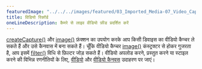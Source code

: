 ---
featuredImage: "../../../images/featured/03_Imported_Media-07_Video_Capture-thumbnail.png"
title: विडियो रिकॉर्ड
oneLineDescription: कैमरे से लाइव वीडियो फ़ीड प्रदर्शित करें
---

<a href='https://p5js.org/reference/p5/createCapture' target='_blank'>createCapture()</a> 
और <a href='https://p5js.org/reference/p5/image' target='_blank'>image()</a> फ़ंक्शन का उपयोग करके आप किसी डिवाइस का वीडियो कैप्चर ले सकते हैं और उसे कैनवास में बना सकते हैं।
चूँकि वीडियो कैप्चर <a href='https://p5js.org/reference/p5/image' target='_blank'>image()</a> कंस्ट्रक्टर से होकर गुजरता है, आप इसमें <a href='https://p5js.org/reference/p5/filter' target='_blank'>filter()</a> विधि से फ़िल्टर जोड़ सकते हैं।
वीडियो अपलोड करने, प्रस्तुत करने या स्टाइल करने की विभिन्न रणनीतियों के लिए, <a href='https://p5js.org/examples/imported-media-video/' target='_blank'>वीडियो</a> और <a href='https://p5js.org/examples/imported-media-video-canvas/' target='_blank'>वीडियो कैनवस</a> उदाहरण पर जाएं।